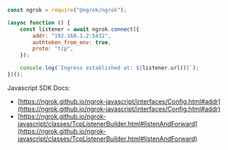 ```jsx
const ngrok = require("@ngrok/ngrok");

(async function () {
	const listener = await ngrok.connect({
		addr: "192.168.1.2:5432",
		authtoken_from_env: true,
		proto: "tcp",
	});

	console.log(`Ingress established at: ${listener.url()}`);
})();
```

Javascript SDK Docs:

- [https://ngrok.github.io/ngrok-javascript/interfaces/Config.html#addr](https://ngrok.github.io/ngrok-javascript/interfaces/Config.html#addr)
- [https://ngrok.github.io/ngrok-javascript/classes/TcpListenerBuilder.html#listenAndForward](https://ngrok.github.io/ngrok-javascript/classes/TcpListenerBuilder.html#listenAndForward)
